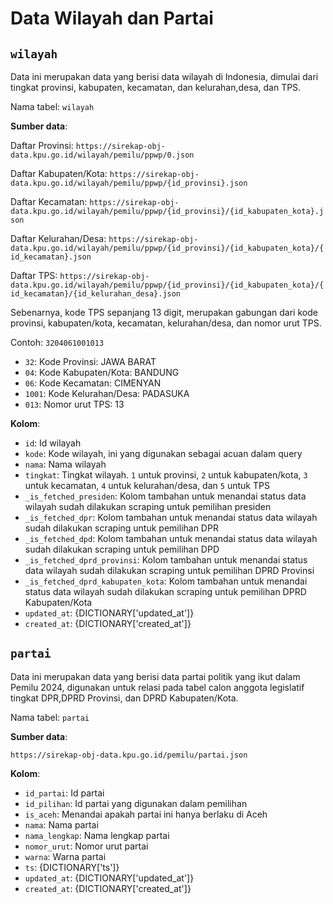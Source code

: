 
# Data Wilayah dan Partai

## `wilayah`

Data ini merupakan data yang berisi data wilayah di Indonesia, dimulai dari
tingkat provinsi, kabupaten, kecamatan, dan kelurahan,desa, dan TPS.

Nama tabel: `wilayah`

**Sumber data**:

Daftar Provinsi: `https://sirekap-obj-data.kpu.go.id/wilayah/pemilu/ppwp/0.json`

Daftar Kabupaten/Kota:
`https://sirekap-obj-data.kpu.go.id/wilayah/pemilu/ppwp/{id_provinsi}.json`

Daftar Kecamatan:
`https://sirekap-obj-data.kpu.go.id/wilayah/pemilu/ppwp/{id_provinsi}/{id_kabupaten_kota}.json`

Daftar Kelurahan/Desa:
`https://sirekap-obj-data.kpu.go.id/wilayah/pemilu/ppwp/{id_provinsi}/{id_kabupaten_kota}/{id_kecamatan}.json`

Daftar TPS:
`https://sirekap-obj-data.kpu.go.id/wilayah/pemilu/ppwp/{id_provinsi}/{id_kabupaten_kota}/{id_kecamatan}/{id_kelurahan_desa}.json`

Sebenarnya, kode TPS sepanjang 13 digit, merupakan gabungan dari kode provinsi,
kabupaten/kota, kecamatan, kelurahan/desa, dan nomor urut TPS.

Contoh: `3204061001013`

- `32`: Kode Provinsi: JAWA BARAT
- `04`: Kode Kabupaten/Kota: BANDUNG
- `06`: Kode Kecamatan: CIMENYAN
- `1001`: Kode Kelurahan/Desa: PADASUKA
- `013`: Nomor urut TPS: 13

**Kolom**:

- `id`: Id wilayah
- `kode`: Kode wilayah, ini yang digunakan sebagai acuan dalam query
- `nama`: Nama wilayah
- `tingkat`: Tingkat wilayah. `1` untuk provinsi, `2` untuk kabupaten/kota, `3`
  untuk kecamatan, `4` untuk kelurahan/desa, dan `5` untuk TPS
- `_is_fetched_presiden`: Kolom tambahan untuk menandai status data wilayah
  sudah dilakukan scraping untuk pemilihan presiden
- `_is_fetched_dpr`: Kolom tambahan untuk menandai status data wilayah sudah
  dilakukan scraping untuk pemilihan DPR
- `_is_fetched_dpd`: Kolom tambahan untuk menandai status data wilayah sudah
  dilakukan scraping untuk pemilihan DPD
- `_is_fetched_dprd_provinsi`: Kolom tambahan untuk menandai status data wilayah
  sudah dilakukan scraping untuk pemilihan DPRD Provinsi
- `_is_fetched_dprd_kabupaten_kota`: Kolom tambahan untuk menandai status data
  wilayah sudah dilakukan scraping untuk pemilihan DPRD Kabupaten/Kota
- `updated_at`: {DICTIONARY['updated_at']}
- `created_at`: {DICTIONARY['created_at']}

## `partai`

Data ini merupakan data yang berisi data partai politik yang ikut dalam Pemilu
2024, digunakan untuk relasi pada tabel calon anggota legislatif tingkat
DPR,DPRD Provinsi, dan DPRD Kabupaten/Kota.

Nama tabel: `partai`

**Sumber data**:

`https://sirekap-obj-data.kpu.go.id/pemilu/partai.json`

**Kolom**:

- `id_partai`: Id partai
- `id_pilihan`: Id partai yang digunakan dalam pemilihan
- `is_aceh`: Menandai apakah partai ini hanya berlaku di Aceh
- `nama`: Nama partai
- `nama_lengkap`: Nama lengkap partai
- `nomor_urut`: Nomor urut partai
- `warna`: Warna partai
- `ts`: {DICTIONARY['ts']}
- `updated_at`: {DICTIONARY['updated_at']}
- `created_at`: {DICTIONARY['created_at']}
